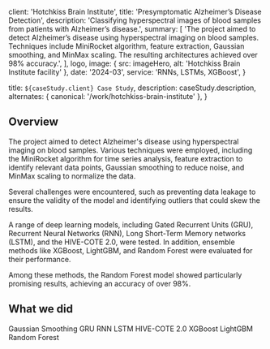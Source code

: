 
  client: 'Hotchkiss Brain Institute',
  title: 'Presymptomatic Alzheimer’s Disease Detection',
  description:
    'Classifying hyperspectral images of blood samples from patients with Alzheimer’s disease.',
  summary: [
    'The project aimed to detect Alzheimer’s disease using hyperspectral imaging on blood samples. Techniques include MiniRocket algorithm, feature extraction, Gaussian smoothing, and MinMax scaling. The resulting architectures achieved over 98% accuracy.',
  ],
  logo,
  image: { src: imageHero, alt: 'Hotchkiss Brain Institute facility' },
  date: '2024-03',
  service: 'RNNs, LSTMs, XGBoost',
}

  title: `${caseStudy.client} Case Study`,
  description: caseStudy.description,
  alternates: { canonical: '/work/hotchkiss-brain-institute' },
}

## Overview

The project aimed to detect Alzheimer's disease using hyperspectral imaging on blood samples. Various techniques were employed, including the MiniRocket algorithm for time series analysis, feature extraction to identify relevant data points, Gaussian smoothing to reduce noise, and MinMax scaling to normalize the data.

Several challenges were encountered, such as preventing data leakage to ensure the validity of the model and identifying outliers that could skew the results.

A range of deep learning models, including Gated Recurrent Units (GRU), Recurrent Neural Networks (RNN), Long Short-Term Memory networks (LSTM), and the HIVE-COTE 2.0, were tested. In addition, ensemble methods like XGBoost, LightGBM, and Random Forest were evaluated for their performance.

Among these methods, the Random Forest model showed particularly promising results, achieving an accuracy of over 98%.

## What we did

<TagList>
  <TagListItem>Gaussian Smoothing</TagListItem>
  <TagListItem>GRU</TagListItem>
  <TagListItem>RNN</TagListItem>
  <TagListItem>LSTM</TagListItem>
  <TagListItem>HIVE-COTE 2.0</TagListItem>
  <TagListItem>XGBoost</TagListItem>
  <TagListItem>LightGBM</TagListItem>
  <TagListItem>Random Forest</TagListItem>
</TagList>

<StatList>
  <StatListItem value="98%" label="Accuracy" />
  <StatListItem value="3 Months" label="Duration" />
</StatList>
